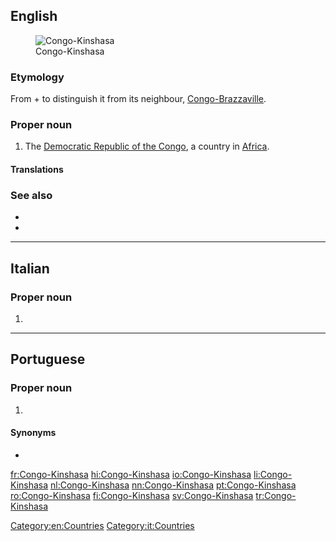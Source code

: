 ==English==
[[File:Democratic Republic of the Congo (orthographic projection).svg|thumb|Congo-Kinshasa]]

===Etymology===
From {{m|en|Congo}} + {{m|en|Kinshasa}} to distinguish it from its neighbour, [[Congo-Brazzaville]].

===Proper noun===
{{en-proper noun}}

# The [[Democratic Republic of the Congo]], a country in [[Africa]].

====Translations====
{{trans-see|Congo}}

===See also===
* {{l|en|Congo-Brazzaville}}
* {{pedia}}

[[Category:en:Countries]]

----

==Italian==

===Proper noun===
{{it-proper noun}}

# {{l|en|Congo-Kinshasa}}

[[Category:it:Countries]]

----

==Portuguese==

===Proper noun===
{{pt-proper noun|m|head=[[Congo]]-[[Kinshasa]]}}

# {{place|pt|country|in central|continent/Africa|t1=Congo}}

====Synonyms====
* {{l|pt|República Democrática do Congo}}

[[fr:Congo-Kinshasa]]
[[hi:Congo-Kinshasa]]
[[io:Congo-Kinshasa]]
[[li:Congo-Kinshasa]]
[[nl:Congo-Kinshasa]]
[[nn:Congo-Kinshasa]]
[[pt:Congo-Kinshasa]]
[[ro:Congo-Kinshasa]]
[[fi:Congo-Kinshasa]]
[[sv:Congo-Kinshasa]]
[[tr:Congo-Kinshasa]]